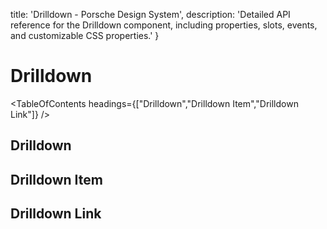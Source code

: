 
  title: 'Drilldown - Porsche Design System',
  description: 'Detailed API reference for the Drilldown component, including properties, slots, events, and customizable CSS properties.'
}

# Drilldown <ComponentStatus tagName="p-drilldown"></ComponentStatus>

<TableOfContents headings={["Drilldown","Drilldown Item","Drilldown Link"]} />

## Drilldown

<ComponentApi tagName="p-drilldown" showTableOfContents={false} />

## Drilldown Item

<ComponentApi tagName="p-drilldown-item" showTableOfContents={false} />

## Drilldown Link

<ComponentApi tagName="p-drilldown-link" showTableOfContents={false} />